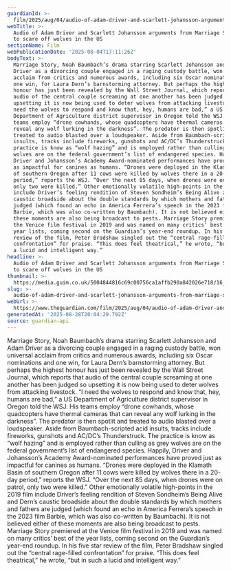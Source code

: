 ```yaml
---
guardianId: >-
  film/2025/aug/04/audio-of-adam-driver-and-scarlett-johansson-arguments-from-marriage-story-used-to-scare-off-wolves-in-the-us
webTitle: >-
  Audio of Adam Driver and Scarlett Johansson arguments from Marriage Story used
  to scare off wolves in the US
sectionName: Film
webPublicationDate: '2025-08-04T17:11:26Z'
bodyText: >-
  Marriage Story, Noah Baumbach’s drama starring Scarlett Johansson and Adam
  Driver as a divorcing couple engaged in a raging custody battle, won universal
  acclaim from critics and numerous awards, including six Oscar nominations and
  one win, for Laura Dern’s barnstorming attorney. But perhaps the highest
  honour has just been revealed by the Wall Street Journal, which reports that
  audio of the central couple screaming at one another has been judged so
  upsetting it is now being used to deter wolves from attacking livestock. “I
  need the wolves to respond and know that, hey, humans are bad,” a US
  Department of Agriculture district supervisor in Oregon told the WSJ. His
  teams employ “drone cowhands, whose quadcopters have thermal cameras that can
  reveal any wolf lurking in the darkness”. The predator is then spotlit and
  treated to audio blasted over a loudspeaker. Aside from Baumbach-scripted acid
  insults, tracks include fireworks, gunshots and AC/DC’s Thunderstruck. The
  practice is know as “wolf hazing” and is employed rather than culling as grey
  wolves are on the federal government’s list of endangered species. Happily,
  Driver and Johansson’s Academy Award-nominated performances have proved just
  as impactful for canines as humans. “Drones were deployed in the Klamath Basin
  of southern Oregon after 11 cows were killed by wolves there in a 20-day
  period,” reports the WSJ. “Over the next 85 days, when drones were on patrol,
  only two were killed.” Other emotionally volatile high-points in the 2019 film
  include Driver’s feeling rendition of Steven Sondheim’s Being Alive and Dern’s
  caustic broadside about the double standards by which mothers and fathers are
  judged (which found an echo in America Ferrera’s speech in the 2023 film
  Barbie, which was also co-written by Baumbach). It is not believed either of
  these moments are also being broadcast to pests. Marriage Story premiered at
  the Venice film festival in 2019 and was named on many critics’ best of the
  year lists, coming second on the Guardian’s year-end roundup. In his five star
  review of the film, Peter Bradshaw singled out the “central rage-filled
  confrontation” for praise. “This does feel theatrical,” he wrote, “but in such
  a lucid and intelligent way.”
headline: >-
  Audio of Adam Driver and Scarlett Johansson arguments from Marriage Story used
  to scare off wolves in the US
thumbnail: >-
  https://media.guim.co.uk/5004844816c69c00756ca1affb290a842026e718/16_129_2638_2110/500.jpg
slug: >-
  audio-of-adam-driver-and-scarlett-johansson-arguments-from-marriage-story-used-to-scare-off-wolves-in-the-us
webUrl: >-
  https://www.theguardian.com/film/2025/aug/04/audio-of-adam-driver-and-scarlett-johansson-arguments-from-marriage-story-used-to-scare-off-wolves-in-the-us
generatedAt: '2025-08-28T20:04:29.792Z'
source: guardian-api
---
```

Marriage Story, Noah Baumbach’s drama starring Scarlett Johansson and Adam Driver as a divorcing couple engaged in a raging custody battle, won universal acclaim from critics and numerous awards, including six Oscar nominations and one win, for Laura Dern’s barnstorming attorney. But perhaps the highest honour has just been revealed by the Wall Street Journal, which reports that audio of the central couple screaming at one another has been judged so upsetting it is now being used to deter wolves from attacking livestock. “I need the wolves to respond and know that, hey, humans are bad,” a US Department of Agriculture district supervisor in Oregon told the WSJ. His teams employ “drone cowhands, whose quadcopters have thermal cameras that can reveal any wolf lurking in the darkness”. The predator is then spotlit and treated to audio blasted over a loudspeaker. Aside from Baumbach-scripted acid insults, tracks include fireworks, gunshots and AC/DC’s Thunderstruck. The practice is know as “wolf hazing” and is employed rather than culling as grey wolves are on the federal government’s list of endangered species. Happily, Driver and Johansson’s Academy Award-nominated performances have proved just as impactful for canines as humans. “Drones were deployed in the Klamath Basin of southern Oregon after 11 cows were killed by wolves there in a 20-day period,” reports the WSJ. “Over the next 85 days, when drones were on patrol, only two were killed.” Other emotionally volatile high-points in the 2019 film include Driver’s feeling rendition of Steven Sondheim’s Being Alive and Dern’s caustic broadside about the double standards by which mothers and fathers are judged (which found an echo in America Ferrera’s speech in the 2023 film Barbie, which was also co-written by Baumbach). It is not believed either of these moments are also being broadcast to pests. Marriage Story premiered at the Venice film festival in 2019 and was named on many critics’ best of the year lists, coming second on the Guardian’s year-end roundup. In his five star review of the film, Peter Bradshaw singled out the “central rage-filled confrontation” for praise. “This does feel theatrical,” he wrote, “but in such a lucid and intelligent way.”
